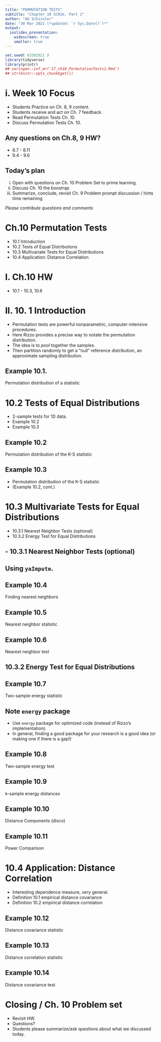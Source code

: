 ```yaml
---
title: "PERMUTATION TESTS"
subtitle: "Chapter 10 SCR2e, Part 1"
author: "AG Schissler"
date: "30 Mar 2021 (*updated: `r Sys.Date()`)*"
output:
  ioslides_presentation:
    widescreen: true
    smaller: true
---
```


```r
set.seed( 03302021 )
library(tidyverse)
library(printr)
## xaringan::inf_mr('17_ch10_PermutationTests1.Rmd')
## str(knitr::opts_chunk$get())
```

<!-- open up etext as you go. don't typeset the chapter -->

# i. Week 10 Focus

- Students Practice on Ch. 8, 9 content.
- Students receive and act on Ch. 7 feedback.
- Read Permutation Tests Ch. 10.
- Discuss Permutation Tests Ch. 10.

## Any questions on Ch.8, 9 HW?

- 8.7 - 8.11
- 9.4 - 9.6

## Today's plan

i. Open with questions on Ch. 10 Problem Set to prime learning.
ii. Discuss Ch. 10 the boostrap
iii. Summarize, conclude, revisit Ch. 9 Problem prompt discussion / hints time remaining

*Please contribute questions and comments*

# Ch.10 Permutation Tests

- 10.1 Introduction
- 10.2 Tests of Equal Distributions
- 10.3 Multivariate Tests for Equal Distributions
- 10.4 Application: Distance Correlation

# I. Ch.10 HW

- 10.1 - 10.3, 10.6

# II. 10. 1 Introduction

- Permutation tests are powerful nonparametric, computer-intensive procedures.
- Here Rizzo provides a precise way to notate the permutation distribution.
- The idea is to *pool* together the samples.
- Then partition randomly to get a "null" reference distribution, an approximate sampling distribution.

## Example 10.1.

Permutation distribution of a statistic


# 10.2 Tests of Equal Distributions

- 2-sample tests for 1D data.
- Example 10.2
- Example 10.3

## Example 10.2

Permutation distribution of the K-S statistic

## Example 10.3

- Permutation distribution of the K-S statistic
- (Example 10.2, cont.)

# 10.3 Multivariate Tests for Equal Distributions

- 10.3.1 Nearest Neighbor Tests (optional)
- 10.3.2 Energy Test for Equal Distributions

## - 10.3.1 Nearest Neighbor Tests (optional)

##  Using `yaImpute`.

##  Example 10.4

Finding nearest neighbors

##  Example 10.5

Nearest neighbor statistic

##  Example 10.6

Nearest neighbor test

## 10.3.2 Energy Test for Equal Distributions

## Example 10.7

Two-sample energy statistic

## Note `energy` package

- Use `energy` package for optimized code (instead of Rizzo's implementation).
- In general, finding a good package for your research is a good idea (or making one if there is a gap!)

## Example 10.8 

Two-sample energy test

## Example 10.9 

k-sample energy distances

## Example 10.10

Distance Components (disco)

## Example 10.11

Power Comparison

# 10.4 Application: Distance Correlation

- Interesting dependence measure, very general.
- Definition 10.1 empirical distance covariance 
- Definition 10.2 empirical distance correlation

## Example 10.12 

Distance covariance statistic

## Example 10.13 

Distance correlation statistic

## Example 10.14 

Distance covariance test

# Closing / Ch. 10 Problem set

- Revisit HW.
- Questions?
- Students please summarize/ask questions about what we discussed today.

